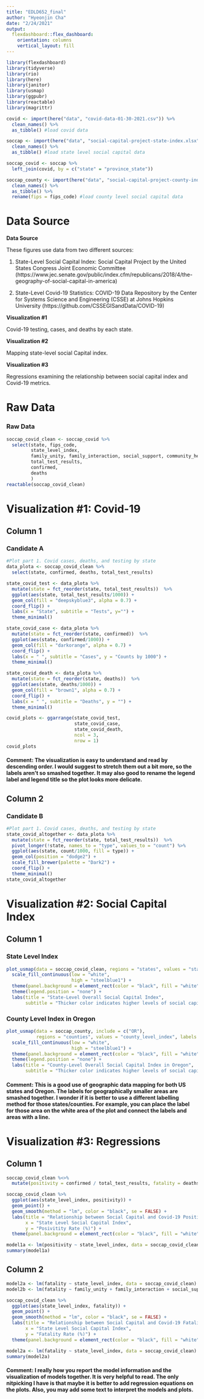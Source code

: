 ```yaml
---
title: "EDLD652_final"
author: "Hyeonjin Cha"
date: "2/24/2021"
output: 
  flexdashboard::flex_dashboard:
    orientation: columns
    vertical_layout: fill
---
```


```r
library(flexdashboard)
library(tidyverse)
library(rio)
library(here)
library(janitor)
library(usmap)
library(ggpubr)
library(reactable)
library(magrittr)
```


```r
covid <- import(here("data", "covid-data-01-30-2021.csv")) %>% 
  clean_names() %>% 
  as_tibble() #load covid data

soccap <- import(here("data", "social-capital-project-state-index.xlsx")) %>% 
  clean_names() %>%
  as_tibble() #load state level social capital data 

soccap_covid <- soccap %>% 
  left_join(covid, by = c("state" = "province_state"))

soccap_county <- import(here("data", "social-capital-project-county-index.xlsx")) %>% 
  clean_names() %>% 
  as_tibble() %>% 
  rename(fips = fips_code) #load county level social capital data 

```

Data Source {.sidebar}
==========
**Data Source**

These figures use data from two different sources:

1) State-Level Social Capital Index: Social Capital Project by the United States Congress Joint Economic Committee (https://www.jec.senate.gov/public/index.cfm/republicans/2018/4/the-geography-of-social-capital-in-america)

2) State-Level Covid-19 Statistics: COVID-19 Data Repository by the Center for Systems Science and Engineering (CSSE) at Johns Hopkins University (https://github.com/CSSEGISandData/COVID-19)

**Visualization #1**

Covid-19 testing, cases, and deaths by each state.

**Visualization #2**

Mapping state-level social Capital index.

**Visualization #3**

Regressions examining the relationship between social capital index and Covid-19 metrics.



Raw Data {data-icon="fa-table"}
=====================================     
### Raw Data
```r
soccap_covid_clean <- soccap_covid %>% 
  select(state, fips_code, 
         state_level_index, 
         family_unity, family_interaction, social_support, community_health, institutional_health, collective_efficacy, philanthropic_health,
         total_test_results,
         confirmed,
         deaths
         )
reactable(soccap_covid_clean)
```

Visualization #1: Covid-19 {data-icon="fa-signal"}
=====================================     

Column 1 {data-width=400}
-----------------------------------------------------------------------
### Candidate A

```r
#Plot part 1. Covid cases, deaths, and testing by state
data_plota <- soccap_covid_clean %>%
  select(state, confirmed, deaths, total_test_results)

state_covid_test <- data_plota %>%
  mutate(state = fct_reorder(state, total_test_results))  %>% 
  ggplot(aes(state, total_test_results/1000)) +
  geom_col(fill = "deepskyblue3", alpha = 0.7) + 
  coord_flip() +
  labs(x = "State", subtitle = "Tests", y="") + 
  theme_minimal()

state_covid_case <- data_plota %>%
  mutate(state = fct_reorder(state, confirmed))  %>% 
  ggplot(aes(state, confirmed/1000)) +
  geom_col(fill = "darkorange", alpha = 0.7) + 
  coord_flip() +
  labs(x = " ", subtitle = "Cases", y = "Counts by 1000") + 
  theme_minimal()

state_covid_death <- data_plota %>%
  mutate(state = fct_reorder(state, deaths))  %>% 
  ggplot(aes(state, deaths/1000)) +
  geom_col(fill = "brown1", alpha = 0.7) + 
  coord_flip() + 
  labs(x = " ", subtitle = "Deaths", y = "") + 
  theme_minimal()

covid_plots <- ggarrange(state_covid_test,
                         state_covid_case,
                         state_covid_death,
                         ncol = 3,
                         nrow = 1)
covid_plots

```

#### Comment: The visualization is easy to understand and read by descending order. I would suggest to stretch them out a bit more, so the labels aren't so smashed together. It may also good to rename the legend label and legend title so the plot looks more delicate.

Column 2 {data-width=400}
-----------------------------------------------------------------------
### Candidate B
```r
#Plot part 1. Covid cases, deaths, and testing by state
state_covid_altogether <- data_plota %>%
  mutate(state = fct_reorder(state, total_test_results))  %>% 
  pivot_longer(!state, names_to = "type", values_to = "count") %>%
  ggplot(aes(state, count/1000, fill = type)) +
  geom_col(position = "dodge2") + 
  scale_fill_brewer(palette = "Dark2") + 
  coord_flip() + 
  theme_minimal()
state_covid_altogether

```

Visualization #2: Social Capital Index {data-icon="fa-signal"}
===================================== 

Column 1 {data-width=800}
-----------------------------------------------------------------------
### State Level Index
    
```r
plot_usmap(data = soccap_covid_clean, regions = "states", values = "state_level_index", labels = TRUE) +
  scale_fill_continuous(low = "white", 
                        high = "steelblue1") + 
  theme(panel.background = element_rect(color = "black", fill = "white")) + 
  theme(legend.position = "none") + 
  labs(title = "State-Level Overall Social Capital Index",
       subtitle = "Thicker color indicates higher levels of social capital index")

```
    
### County Level Index in Oregon

```r
plot_usmap(data = soccap_county, include = c("OR"), 
           regions = "counties", values = "county_level_index", labels = TRUE) +
  scale_fill_continuous(low = "white", 
                        high = "steelblue1") + 
  theme(panel.background = element_rect(color = "black", fill = "white")) + 
  theme(legend.position = "none") + 
  labs(title = "County-Level Overall Social Capital Index in Oregon",
       subtitle = "Thicker color indicates higher levels of social capital index")

```

#### Comment: This is a good use of geographic data mapping for both US states and Oregon. The labels for geographically smaller areas are smashed together. I wonder if it is better to use a different labelling method for those states/counties. For example, you can place the label for those area on the white area of the plot and connect the labels and areas with a line. 

Visualization #3: Regressions {data-icon="fa-signal"}
===================================== 
Column 1 {data-width=400}
-----------------------------------------------------------------------

```r
soccap_covid_clean %<>%
  mutate(positivity = confirmed / total_test_results, fatality = deaths / confirmed) 

soccap_covid_clean %>% 
  ggplot(aes(state_level_index, positivity)) + 
  geom_point() + 
  geom_smooth(method = "lm", color = "black", se = FALSE) + 
  labs(title = "Relationship between Social Capital and Covid-19 Positivity",
       x = "State Level Social Capital Index",
       y = "Posivitity Rate (%)") + 
  theme(panel.background = element_rect(color = "black", fill = "white")) 
```

```r
model1a <- lm(positivity ~ state_level_index, data = soccap_covid_clean)
summary(model1a)
```

Column 2 {data-width=400}
-----------------------------------------------------------------------
```r
model2a <- lm(fatality ~ state_level_index, data = soccap_covid_clean)
model2b <- lm(fatality ~ family_unity + family_interaction + social_support + community_health + institutional_health + collective_efficacy + philanthropic_health, data = soccap_covid_clean)

soccap_covid_clean %>% 
  ggplot(aes(state_level_index, fatality)) + 
  geom_point() + 
  geom_smooth(method = "lm", color = "black", se = FALSE) + 
  labs(title = "Relationship between Social Capital and Covid-19 Fatality",
       x = "State Level Social Capital Index",
       y = "Fatality Rate (%)") + 
  theme(panel.background = element_rect(color = "black", fill = "white")) 
```

```r
model2a <- lm(fatality ~ state_level_index, data = soccap_covid_clean)
summary(model2a)
```

#### Comment: I really how you report the model information and the visualization of models together. It is very helpful to read. The only nitpicking I have is that maybe it is better to add regression equations on the plots. Also, you may add some text to interpret the models and plots.   